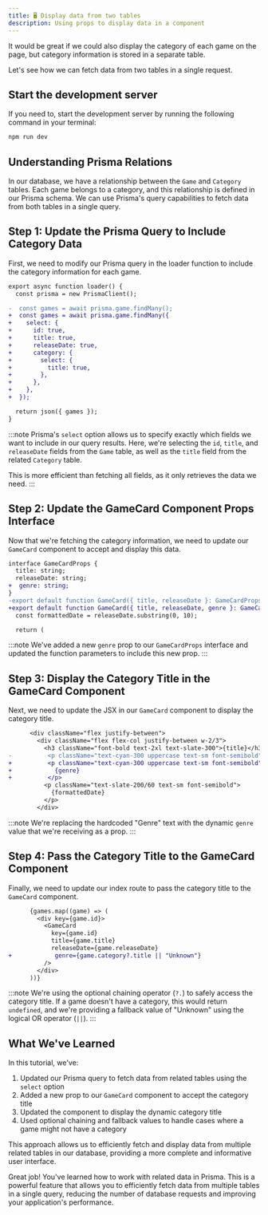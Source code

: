 ```yaml
---
title: 🖥️ Display data from two tables
description: Using props to display data in a component
---
```



It would be great if we could also display the category of each game on the page, but category information is stored in a separate table.

Let's see how we can fetch data from two tables in a single request.

## Start the development server

If you need to, start the development server by running the following command in your terminal:

```bash
npm run dev
```

## Understanding Prisma Relations

In our database, we have a relationship between the `Game` and `Category` tables. Each game belongs to a category, and this relationship is defined in our Prisma schema. We can use Prisma's query capabilities to fetch data from both tables in a single query.

## Step 1: Update the Prisma Query to Include Category Data

First, we need to modify our Prisma query in the loader function to include the category information for each game.

```diff lang="tsx" title="app/routes/_index.tsx"
export async function loader() {
  const prisma = new PrismaClient();

-  const games = await prisma.game.findMany();
+  const games = await prisma.game.findMany({
+    select: {
+      id: true,
+      title: true,
+      releaseDate: true,
+      category: {
+        select: {
+          title: true,
+        },
+      },
+    },
+  });

  return json({ games });
}
```

:::note
Prisma's `select` option allows us to specify exactly which fields we want to include in our query results. Here, we're selecting the `id`, `title`, and `releaseDate` fields from the `Game` table, as well as the `title` field from the related `Category` table.

This is more efficient than fetching all fields, as it only retrieves the data we need.
:::

## Step 2: Update the GameCard Component Props Interface

Now that we're fetching the category information, we need to update our `GameCard` component to accept and display this data.

```diff lang="tsx" title="app/components/GameCard.tsx"
interface GameCardProps {
  title: string;
  releaseDate: string;
+  genre: string;
}
-export default function GameCard({ title, releaseDate }: GameCardProps) {
+export default function GameCard({ title, releaseDate, genre }: GameCardProps) {
  const formattedDate = releaseDate.substring(0, 10);

  return (
```

:::note
We've added a new `genre` prop to our `GameCardProps` interface and updated the function parameters to include this new prop.
:::

## Step 3: Display the Category Title in the GameCard Component

Next, we need to update the JSX in our `GameCard` component to display the category title.

```diff lang="tsx" title="app/components/GameCard.tsx"
      <div className="flex justify-between">
        <div className="flex flex-col justify-between w-2/3">
          <h3 className="font-bold text-2xl text-slate-300">{title}</h3>
-          <p className="text-cyan-300 uppercase text-sm font-semibold">Genre</p>
+          <p className="text-cyan-300 uppercase text-sm font-semibold">
+            {genre}
+          </p>
          <p className="text-slate-200/60 text-sm font-semibold">
            {formattedDate}
          </p>
        </div>
```

:::note
We're replacing the hardcoded "Genre" text with the dynamic `genre` value that we're receiving as a prop.
:::

## Step 4: Pass the Category Title to the GameCard Component

Finally, we need to update our index route to pass the category title to the `GameCard` component.

```diff lang="tsx" title="app/routes/_index.tsx"
      {games.map((game) => (
        <div key={game.id}>
          <GameCard
            key={game.id}
            title={game.title}
            releaseDate={game.releaseDate}
+            genre={game.category?.title || "Unknown"}
          />
        </div>
      ))}
```

:::note
We're using the optional chaining operator (`?.`) to safely access the category title. If a game doesn't have a category, this would return `undefined`, and we're providing a fallback value of "Unknown" using the logical OR operator (`||`).
:::

## What We've Learned

In this tutorial, we've:

1. Updated our Prisma query to fetch data from related tables using the `select` option
2. Added a new prop to our `GameCard` component to accept the category title
3. Updated the component to display the dynamic category title
4. Used optional chaining and fallback values to handle cases where a game might not have a category

This approach allows us to efficiently fetch and display data from multiple related tables in our database, providing a more complete and informative user interface.

<MonsterReveal>
  Great job! You've learned how to work with related data in Prisma. This is a powerful feature that allows you to efficiently fetch data from multiple tables in a single query, reducing the number of database requests and improving your application's performance.
</MonsterReveal>
